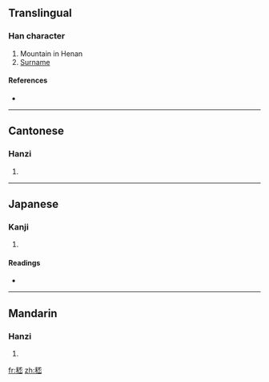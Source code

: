 ==Translingual==

===Han character===
{{Han char|rn=46|rad=山|as=09|sn=12|four=2397<sub>1</sub>|canj=竹木戈山山 (HDIUU)}}

# Mountain in Henan
# [[Surname]]

====References====
* {{Han ref|kx=0316.100|dkj=08273|dj=0616.350|hdz=42606.020|uh=5D47|ud=23879|bh=B452|bd=46162}}

----

==Cantonese==

===Hanzi===
{{yue-hanzi|jyut=|y=kai1}}

# {{defn|Cantonese|sort=山09}}

----

==Japanese==

===Kanji===
{{ja-kanji|grade=|rs=山09}}

# {{defn|Japanese|sort=山09}}

====Readings====
* {{ja-readings|on=[[けい]] (kei), [[げい]] (gei)|kun=}}

----

==Mandarin==

===Hanzi===
{{cmn-hanzi|pin=[[jī]] ([[ji1]])|wg=chi<sup>1</sup>}}

# {{defn|Mandarin|sort=山09}}

[[fr:嵇]]
[[zh:嵇]]